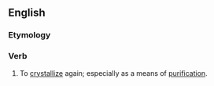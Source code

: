==English==

===Etymology===
{{prefix|en|re|crystallize}}

===Verb===
{{en-verb|recrystalliz}}

# To [[crystallize]] again; especially as a means of [[purification]].